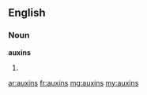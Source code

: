 ==English==

===Noun===
'''auxins'''

# {{plural of|auxin}}

[[ar:auxins]]
[[fr:auxins]]
[[mg:auxins]]
[[my:auxins]]